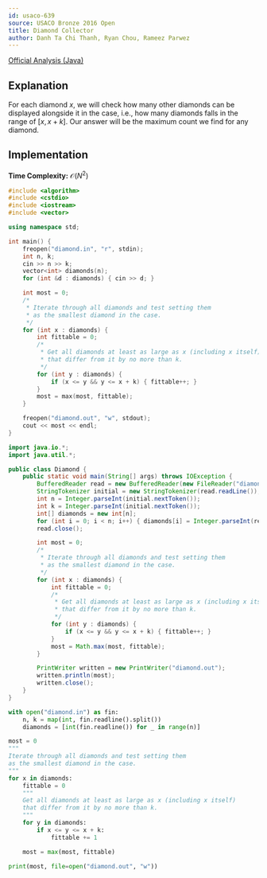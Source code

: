 ```yaml
---
id: usaco-639
source: USACO Bronze 2016 Open
title: Diamond Collector
author: Danh Ta Chi Thanh, Ryan Chou, Rameez Parwez
---
```


[Official Analysis (Java)](http://www.usaco.org/current/data/sol_diamond_bronze_open16.html)

## Explanation

For each diamond $x$, we will check how many other diamonds can be displayed alongside it in the case, 
i.e., how many diamonds falls in the range of $[x, x + k]$.
Our answer will be the maximum count we find for any diamond.

## Implementation

**Time Complexity:** $\mathcal{O}(N^2)$

<LanguageSection>
<CPPSection>

```cpp
#include <algorithm>
#include <cstdio>
#include <iostream>
#include <vector>

using namespace std;

int main() {
	freopen("diamond.in", "r", stdin);
	int n, k;
	cin >> n >> k;
	vector<int> diamonds(n);
	for (int &d : diamonds) { cin >> d; }

	int most = 0;
	/*
	 * Iterate through all diamonds and test setting them
	 * as the smallest diamond in the case.
	 */
	for (int x : diamonds) {
		int fittable = 0;
		/*
		 * Get all diamonds at least as large as x (including x itself)
		 * that differ from it by no more than k.
		 */
		for (int y : diamonds) {
			if (x <= y && y <= x + k) { fittable++; }
		}
		most = max(most, fittable);
	}

	freopen("diamond.out", "w", stdout);
	cout << most << endl;
}
```

</CPPSection>
<JavaSection>

```java
import java.io.*;
import java.util.*;

public class Diamond {
	public static void main(String[] args) throws IOException {
		BufferedReader read = new BufferedReader(new FileReader("diamond.in"));
		StringTokenizer initial = new StringTokenizer(read.readLine());
		int n = Integer.parseInt(initial.nextToken());
		int k = Integer.parseInt(initial.nextToken());
		int[] diamonds = new int[n];
		for (int i = 0; i < n; i++) { diamonds[i] = Integer.parseInt(read.readLine()); }
		read.close();

		int most = 0;
		/*
		 * Iterate through all diamonds and test setting them
		 * as the smallest diamond in the case.
		 */
		for (int x : diamonds) {
			int fittable = 0;
			/*
			 * Get all diamonds at least as large as x (including x itself)
			 * that differ from it by no more than k.
			 */
			for (int y : diamonds) {
				if (x <= y && y <= x + k) { fittable++; }
			}
			most = Math.max(most, fittable);
		}

		PrintWriter written = new PrintWriter("diamond.out");
		written.println(most);
		written.close();
	}
}
```

</JavaSection>
<PySection>

```py
with open("diamond.in") as fin:
	n, k = map(int, fin.readline().split())
	diamonds = [int(fin.readline()) for _ in range(n)]

most = 0
"""
Iterate through all diamonds and test setting them
as the smallest diamond in the case.
"""
for x in diamonds:
	fittable = 0
	"""
	Get all diamonds at least as large as x (including x itself)
	that differ from it by no more than k.
	"""
	for y in diamonds:
		if x <= y <= x + k:
			fittable += 1

	most = max(most, fittable)

print(most, file=open("diamond.out", "w"))
```

</PySection>
</LanguageSection>
